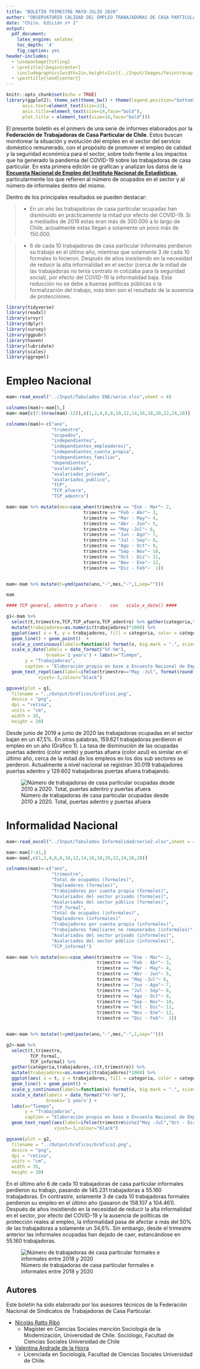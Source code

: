 ```yaml
---
title: "BOLETÍN TRIMESTRE MAYO-JULIO 2020"
author: "OBSERVATORIO CALIDAD DEL EMPLEO TRABAJADORAS DE CASA PARTICULAR"
date: "Chile. Edición nº 1"
output:
  pdf_document:
    latex_engine: xelatex
    toc_depth: '4'
    fig_caption: yes  
header-includes:
  - \usepackage{titling}
  - \pretitle{\begin{center}
    \includegraphics[width=2in,height=2in]{../Input/Images/fesintracap.jpg}\LARGE\\}
  - \posttitle{\end{center}}
---
```


```r
knitr::opts_chunk$set(echo = TRUE)
library(ggplot2); theme_set(theme_bw() + theme(legend.position="bottom",
      axis.text=element_text(size=13),
      axis.title=element_text(size=14,face="bold"),
      plot.title = element_text(size=14,face="bold")))
```

El presente boletín es el primero de una serie de informes elaborados por la **Federación de Trabajadoras de Casa Particular de Chile**. Estos buscan monitorear la situación y evolución del empleo en el sector del servicio doméstico remunerado, con el propósito de promover el empleo de calidad y la seguridad económica para el sector, sobre todo frente a los impactos que ha generado la pandemia del COVID-19 sobre las trabajadoras de casa particular. En esta primera edición se grafican y analizan los datos de la [**Encuesta Nacional de Empleo del Instituto Nacional de Estadísticas**](https://www.ine.cl/estadisticas/sociales/mercado-laboral/ocupacion-y-desocupacion), particularmente los que refieren al número de ocupados en el sector y al número de informales dentro del mismo.

Dentro de los principales resultados se pueden destacar:

>* En un año las trabajadoras de casa particular ocupadas han disminuido en prácticamente la mitad por efecto del COVID-19. Si a mediados de 2019 estas eran más de 300.000 a lo largo de Chile, actualmente estas llegan a solamente un poco más de 150.000.

>* 6 de cada 10 trabajadoras de casa particular informales perdieron su trabajo en el último año, mientras que solamente 3 de cada 10 formales lo hicieron. Después de años insistiendo en la necesidad de reducir la alta informalidad en el sector (cerca de la mitad de las trabajadoras no tenía contrato ni cotizaba para la seguridad social), por efecto del COVID-19 la informalidad baja. Esta reducción no se debe a buenas políticas públicas o la formalización del trabajo, más bien son el resultado de la ausencia de protecciones.

```r
library(tidyverse)
library(readxl)
library(srvyr)
library(dplyr)
library(survey)
library(ggpubr)
library(haven)
library(lubridate)
library(scales)
library(ggrepel)
```

\newpage

# Empleo Nacional

```r
mam<-read_excel("../Input/Tabulados ENE/serie.xlsx",sheet = 4)

colnames(mam)<-mam[5,]
mam<-mam[c(7:(nrow(mam)-12)),c(1,2,4,6,8,10,12,14,16,18,20,22,24,26)]

colnames(mam)<-c("ano",
                 "trimestre",
                 "ocupados",
                 "independientes",
                 "independientes_empleadores)",
                 "independientes_cuenta_propia",
                 "independientes_familiar",
                 "dependientes",
                 "asalariados",
                 "asalariados_privado",
                 "asalariados_publico",
                 "TCP",
                 "TCP_afuera",
                 "TCP_adentro")

mam<-mam %>% mutate(mes=case_when(trimestre == "Ene - Mar"~ 2,
                             trimestre == "Feb - Abr"~ 3,
                             trimestre == "Mar - May"~ 4,
                             trimestre == "Abr - Jun"~ 5,
                             trimestre == "May -Jul"~ 6,
                             trimestre == "Jun - Ago"~ 7,
                             trimestre == "Jul - Sep"~ 8,
                             trimestre == "Ago - Oct"~ 9,
                             trimestre == "Sep - Nov"~ 10,
                             trimestre == "Oct - Dic"~ 11,
                             trimestre == "Nov - Ene"~ 12,
                             trimestre == "Dic - Feb"~  1))


mam<-mam %>% mutate(t=ymd(paste(ano,"-",mes,"-",1,sep="")))

mam
```



```r

#### TCP general, adentro y afuera -   con   scale_x_date() ####

g1<-mam %>%
  select(t,trimestre,TCP,TCP_afuera,TCP_adentro) %>% gather(categoria,trabajadores,-c(t,trimestre)) %>%
  mutate(trabajadores=as.numeric(trabajadores)*1000) %>%
  ggplot(aes( x = t, y = trabajadores, fill = categoria, color = categoria)) +
  geom_line() + geom_point()  +
  scale_y_continuous(labels=function(x) format(x, big.mark = ".", scientific = FALSE)) +
  scale_x_date(labels = date_format("%Y-%m"),
               breaks='1 years') + labs(x="Tiempo",
       y = "Trabajadoras",
       caption = "Elaboración propia en base a Encuesta Nacional de Empleo del INE") +
  geom_text_repel(aes(label=ifelse(trimestre=="May -Jul", format(round(trabajadores), big.mark = ".", scientific = FALSE),"")),
            vjust=-3,colour="black")

ggsave(plot = g1,
  filename = "../Output/Gráficos/Gráfico1.png",
  device = "png",
  dpi = "retina",
  units = "cm",
  width = 35,
  height = 20)

```


Desde junio de 2019 a junio de 2020 las trabajadoras ocupadas en el sector bajan en un 47,5%. En otras palabras, 159.621 trabajadoras perdieron el empleo en un año (Gráfico 1). La tasa de disminución de las ocupadas puertas adentro (color verde) y puertas afuera (color azul) es similar en el último año, cerca de la mitad de los empleos en los dos sub sectores se perderon. Actualmente a nivel nacional se registran 30.019 trabajadores puertas adentro y 129.602 trabajadoras puertas afuera trabajando.

![Número de trabajadoras de casa particular ocupadas desde 2010 a 2020. Total, puertas adentro y puertas afuera](../Output/Gráficos/Gráfico1.png)


\newpage
# Informalidad Nacional

```r
mam<-read_excel("../Input/Tabulados Informalidad/serie2.xlsx",sheet = 4)

mam<-mam[7:41,]
mam<-mam[,c(1,2,4,6,8,10,12,14,16,18,20,22,24,26,28)]

colnames(mam)<-c("ano",
                 "trimestre",
                 "Total de ocupados (formales)",
                 "Empleadores (formales)",
                 "Trabajadores por cuenta propia (formales)",
                 "Asalariados del sector privado (formales)",
                 "Asalariados del sector público (formales)",
                 "TCP_formal",
                 "Total de ocupados (informales)",		
                 "Empleadores (informales)"		,
                 "Trabajadores por cuenta propia (informales)",
                 "Trabajadores familiares no remunerados (informales)",
                 "Asalariados del sector privado (informales)",
                 "Asalariados del sector público (informales)",
                 "TCP_informal")

mam<-mam %>% mutate(mes=case_when(trimestre == "Ene - Mar"~ 2,
                                  trimestre == "Feb - Abr"~ 3,
                                  trimestre == "Mar - May"~ 4,
                                  trimestre == "Abr - Jun"~ 5,
                                  trimestre == "May -Jul"~ 6,
                                  trimestre == "Jun - Ago"~ 7,
                                  trimestre == "Jul - Sep"~ 8,
                                  trimestre == "Ago - Oct"~ 9,
                                  trimestre == "Sep - Nov"~ 10,
                                  trimestre == "Oct - Dic"~ 11,
                                  trimestre == "Nov - Ene"~ 12,
                                  trimestre == "Dic - Feb"~  1))


mam<-mam %>% mutate(t=ymd(paste(ano,"-",mes,"-",1,sep="")))

```


```r

g2<-mam %>%
  select(t,trimestre,
         TCP_formal,
         TCP_informal) %>%
  gather(categoria,trabajadores,-c(t,trimestre)) %>%
  mutate(trabajadores=as.numeric(trabajadores)*1000) %>%
  ggplot(aes( x = t, y = trabajadores, fill = categoria, color = categoria)) +
  geom_line() + geom_point() +
  scale_y_continuous(labels=function(x) format(x, big.mark = ".", scientific = FALSE)) +
  scale_x_date(labels = date_format("%Y-%m"),
               breaks='1 years') +
  labs(x="Tiempo",
       y = "Trabajadoras",
       caption = "Elaboración propia en base a Encuesta Nacional de Empleo del INE") +
  geom_text_repel(aes(label=ifelse(trimestre%in%c("May -Jul","Oct - Dic"), format(round(trabajadores), big.mark = ".", scientific = FALSE),"")),
                  vjust=-3,colour="black")

ggsave(plot = g2,
  filename = "../Output/Gráficos/Gráfico2.png",
  device = "png",
  dpi = "retina",
  units = "cm",
  width = 35,
  height = 20)

```


En el último año 6 de cada 10 trabajadoras de casa particular informales perdieron su trabajo, pasando de 145.231 trabajadoras a 55.160 trabajadoras. En contrastre, solamente 3 de cada 10 trabajadoras formales perdieron su empleo en el último año (pasaron de 158.107 a 104.461). Después de años insistiendo en la necesidad de reducir la alta informalidad en el sector, por efecto del COVID-19 y la ausencia de políticas de protección reales al empleo, la informalidad pasa de afectar a más del 50% de las trabajadoras a solamente un 34,6%. Sin embargo, desde el trimestre anterior las informales ocupadas han dejado de caer, estancándose en 55.160 trabajadoras.

![Número de trabajadoras de casa particular formales e informales entre 2018 y 2020](../Output/Gráficos/Gráfico2.png)

## Autores

Este boletín ha sido elaborado por los asesores técnicos de la Federación Nacional de Sindicatos de Trabajadoras de Casa Particular.

- [Nicolás Ratto Ribó](nicolas.ratto@ug.uchile.cl)
  - Magíster en Ciencias Sociales mención Sociología de la Modernización, Universidad de Chile. Sociólogo, Facultad de Ciencias Sociales Universidad de Chile

- [Valentina Andrade de la Horra](valentina.vasquez.a@uchile.cl)
  - Licenciada en Sociología, Facultad de Ciencias Sociales Universidad de Chile.
